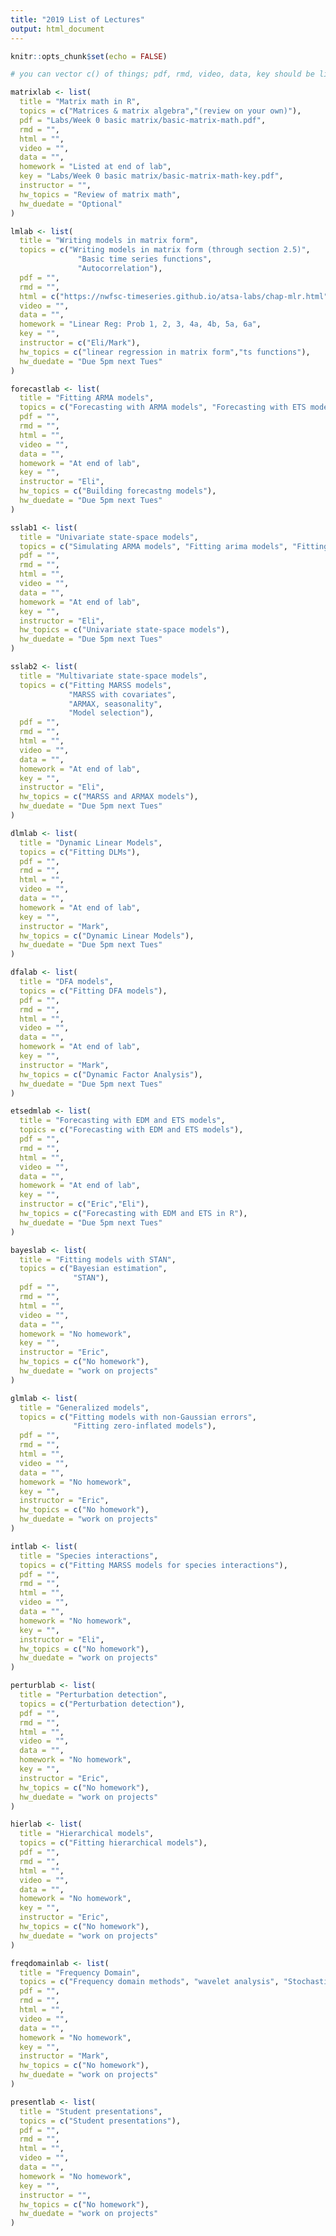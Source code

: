 ```yaml
---
title: "2019 List of Lectures"
output: html_document
---
```


```r
knitr::opts_chunk$set(echo = FALSE)
```

```r
# you can vector c() of things; pdf, rmd, video, data, key should be links
```

```r
matrixlab <- list(
  title = "Matrix math in R",
  topics = c("Matrices & matrix algebra","(review on your own)"),
  pdf = "Labs/Week 0 basic matrix/basic-matrix-math.pdf",
  rmd = "",
  html = "",
  video = "",
  data = "",
  homework = "Listed at end of lab",
  key = "Labs/Week 0 basic matrix/basic-matrix-math-key.pdf",
  instructor = "",
  hw_topics = "Review of matrix math",
  hw_duedate = "Optional"
)
```

```r
lmlab <- list(
  title = "Writing models in matrix form",
  topics = c("Writing models in matrix form (through section 2.5)",
               "Basic time series functions",
               "Autocorrelation"),
  pdf = "",
  rmd = "",
  html = c("https://nwfsc-timeseries.github.io/atsa-labs/chap-mlr.html","https://nwfsc-timeseries.github.io/atsa-labs/chap-ts.html"),
  video = "",
  data = "",
  homework = "Linear Reg: Prob 1, 2, 3, 4a, 4b, 5a, 6a",
  key = "",
  instructor = c("Eli/Mark"),
  hw_topics = c("linear regression in matrix form","ts functions"),
  hw_duedate = "Due 5pm next Tues"
)
```

```r
forecastlab <- list(
  title = "Fitting ARMA models",
  topics = c("Forecasting with ARMA models", "Forecasting with ETS models"),
  pdf = "",
  rmd = "",
  html = "",
  video = "",
  data = "",
  homework = "At end of lab",
  key = "",
  instructor = "Eli",
  hw_topics = c("Building forecastng models"),
  hw_duedate = "Due 5pm next Tues"
)
```

```r
sslab1 <- list(
  title = "Univariate state-space models",
  topics = c("Simulating ARMA models", "Fitting arima models", "Fitting univariate state-space models"),
  pdf = "",
  rmd = "",
  html = "",
  video = "",
  data = "",
  homework = "At end of lab",
  key = "",
  instructor = "Eli",
  hw_topics = c("Univariate state-space models"),
  hw_duedate = "Due 5pm next Tues"
)
```

```r
sslab2 <- list(
  title = "Multivariate state-space models",
  topics = c("Fitting MARSS models",
             "MARSS with covariates",
             "ARMAX, seasonality",
             "Model selection"),
  pdf = "",
  rmd = "",
  html = "",
  video = "",
  data = "",
  homework = "At end of lab",
  key = "",
  instructor = "Eli",
  hw_topics = c("MARSS and ARMAX models"),
  hw_duedate = "Due 5pm next Tues"
)
```

```r
dlmlab <- list(
  title = "Dynamic Linear Models",
  topics = c("Fitting DLMs"),
  pdf = "",
  rmd = "",
  html = "",
  video = "",
  data = "",
  homework = "At end of lab",
  key = "",
  instructor = "Mark",
  hw_topics = c("Dynamic Linear Models"),
  hw_duedate = "Due 5pm next Tues"
)
```

```r
dfalab <- list(
  title = "DFA models",
  topics = c("Fitting DFA models"),
  pdf = "",
  rmd = "",
  html = "",
  video = "",
  data = "",
  homework = "At end of lab",
  key = "",
  instructor = "Mark",
  hw_topics = c("Dynamic Factor Analysis"),
  hw_duedate = "Due 5pm next Tues"
)
```

```r
etsedmlab <- list(
  title = "Forecasting with EDM and ETS models",
  topics = c("Forecasting with EDM and ETS models"),
  pdf = "",
  rmd = "",
  html = "",
  video = "",
  data = "",
  homework = "At end of lab",
  key = "",
  instructor = c("Eric","Eli"),
  hw_topics = c("Forecasting with EDM and ETS in R"),
  hw_duedate = "Due 5pm next Tues"
)
```

```r
bayeslab <- list(
  title = "Fitting models with STAN",
  topics = c("Bayesian estimation",
              "STAN"),
  pdf = "",
  rmd = "",
  html = "",
  video = "",
  data = "",
  homework = "No homework",
  key = "",
  instructor = "Eric",
  hw_topics = c("No homework"),
  hw_duedate = "work on projects"
)
```


```r
glmlab <- list(
  title = "Generalized models",
  topics = c("Fitting models with non-Gaussian errors",
              "Fitting zero-inflated models"),
  pdf = "",
  rmd = "",
  html = "",
  video = "",
  data = "",
  homework = "No homework",
  key = "",
  instructor = "Eric",
  hw_topics = c("No homework"),
  hw_duedate = "work on projects"
)
```

```r
intlab <- list(
  title = "Species interactions",
  topics = c("Fitting MARSS models for species interactions"),
  pdf = "",
  rmd = "",
  html = "",
  video = "",
  data = "",
  homework = "No homework",
  key = "",
  instructor = "Eli",
  hw_topics = c("No homework"),
  hw_duedate = "work on projects"
)
```

```r
perturblab <- list(
  title = "Perturbation detection",
  topics = c("Perturbation detection"),
  pdf = "",
  rmd = "",
  html = "",
  video = "",
  data = "",
  homework = "No homework",
  key = "",
  instructor = "Eric",
  hw_topics = c("No homework"),
  hw_duedate = "work on projects"
)
```

```r
hierlab <- list(
  title = "Hierarchical models",
  topics = c("Fitting hierarchical models"),
  pdf = "",
  rmd = "",
  html = "",
  video = "",
  data = "",
  homework = "No homework",
  key = "",
  instructor = "Eric",
  hw_topics = c("No homework"),
  hw_duedate = "work on projects"
)
```


```r
freqdomainlab <- list(
  title = "Frequency Domain",
  topics = c("Frequency domain methods", "wavelet analysis", "Stochastic volatility"),
  pdf = "",
  rmd = "",
  html = "",
  video = "",
  data = "",
  homework = "No homework",
  key = "",
  instructor = "Mark",
  hw_topics = c("No homework"),
  hw_duedate = "work on projects"
)
```


```r
presentlab <- list(
  title = "Student presentations",
  topics = c("Student presentations"),
  pdf = "",
  rmd = "",
  html = "",
  video = "",
  data = "",
  homework = "No homework",
  key = "",
  instructor = "",
  hw_topics = c("No homework"),
  hw_duedate = "work on projects"
)
```

